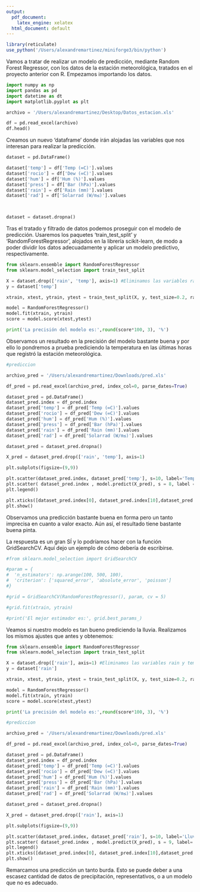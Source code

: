 ```yaml
---
output:
  pdf_document: 
    latex_engine: xelatex
  html_document: default
---
```



```r
library(reticulate)
use_python('/Users/alexandremartinez/miniforge3/bin/python')
```




\section{Machine Learning con Python}

\subsection{Random Forest Regressor}


Vamos a tratar de realizar un modelo de predicción, mediante Random Forest Regressor, con los datos de la estación meteorológica, tratados en el proyecto anterior con R. Empezamos importando los datos.

\medskip


```python
import numpy as np
import pandas as pd
import datetime as dt
import matplotlib.pyplot as plt

archivo = '/Users/alexandremartinez/Desktop/Datos_estacion.xls'

df = pd.read_excel(archivo)
df.head()
```
\smallskip

Creamos un nuevo 'dataframe' donde irán alojadas las variables que nos interesan para realizar la predicción.

\medskip

```python
dataset = pd.DataFrame()

dataset['temp'] = df['Temp (∞C)'].values
dataset['rocio'] = df['Dew (∞C)'].values
dataset['hum'] = df['Hum (%)'].values
dataset['press'] = df['Bar (hPa)'].values
dataset['rain'] = df['Rain (mm)'].values
dataset['rad'] = df['Solarrad (W/m≤)'].values


      
dataset = dataset.dropna()


```


Tras el tratado y filtrado de datos podemos proseguir con el modelo de predicción. Usaremos los paquetes 'train_test_split' y 'RandomForestRegressor', alojados en la librería scikit-learn, de modo a poder dividir los datos adecuadamente y aplicar un modelo predictivo, respectivamente. 

\medskip


```python

from sklearn.ensemble import RandomForestRegressor
from sklearn.model_selection import train_test_split

X = dataset.drop(['rain', 'temp'], axis=1) #Eliminamos las variables rain y temp
y = dataset['temp']

xtrain, xtest, ytrain, ytest = train_test_split(X, y, test_size=0.2, random_state=42)

model = RandomForestRegressor()
model.fit(xtrain, ytrain)
score = model.score(xtest,ytest)

print('La precisión del modelo es:',round(score*100, 3), '%')

```

Observamos un resultado en la precisión del modelo bastante buena y por ello lo pondremos a prueba prediciendo la temperatura en las últimas horas que registró la estación meteorológica.  

\medskip

```python
#prediccion

archivo_pred = '/Users/alexandremartinez/Downloads/pred.xls'

df_pred = pd.read_excel(archivo_pred, index_col=0, parse_dates=True)

dataset_pred = pd.DataFrame()
dataset_pred.index = df_pred.index
dataset_pred['temp'] = df_pred['Temp (∞C)'].values
dataset_pred['rocio'] = df_pred['Dew (∞C)'].values
dataset_pred['hum'] = df_pred['Hum (%)'].values
dataset_pred['press'] = df_pred['Bar (hPa)'].values
dataset_pred['rain'] = df_pred['Rain (mm)'].values
dataset_pred['rad'] = df_pred['Solarrad (W/m≤)'].values

dataset_pred = dataset_pred.dropna()

```


```python
X_pred = dataset_pred.drop(['rain', 'temp'], axis=1)

plt.subplots(figsize=(9,9))

plt.scatter(dataset_pred.index, dataset_pred['temp'], s=10, label='Temperatura Real')
plt.scatter( dataset_pred.index , model.predict(X_pred), s = 8, label = 'Predicción')
plt.legend()

plt.xticks([dataset_pred.index[0], dataset_pred.index[10],dataset_pred.index[20],dataset_pred.index[30],dataset_pred.index[40],dataset_pred.index[50],dataset_pred.index[60],dataset_pred.index[70],dataset_pred.index[80],dataset_pred.index[90],dataset_pred.index[100],dataset_pred.index[110],dataset_pred.index[120], dataset_pred.index[130], dataset_pred.index[140], dataset_pred.index[150], dataset_pred.index[160], dataset_pred.index[170]],rotation=45)
plt.show()
```

Observamos una predicción bastante buena en forma pero un tanto imprecisa en cuanto a valor exacto. Aún así, el resultado tiene bastante buena pinta. 

\medskip 

\textbf{¿Podríamos mejorar el modelo?}

\medskip

La respuesta es un gran SÍ y lo podríamos hacer con la función GridSearchCV. Aquí dejo un ejemplo de cómo debería de escribirse.


```python

#from sklearn.model_selection import GridSearchCV

#param = {
#  'n_estimators': np.arange(100, 500, 100),
#  'criterion': ['squared_error', 'absolute_error', 'poisson']
#}

#grid = GridSearchCV(RandomForestRegressor(), param, cv = 5)

#grid.fit(xtrain, ytrain)

#print('El mejor estimador es:', grid.best_params_)
```

Veamos si nuestro modelo es tan bueno prediciendo la lluvia. Realizamos los mismos ajustes que antes y obtenemos:
```python

from sklearn.ensemble import RandomForestRegressor
from sklearn.model_selection import train_test_split

X = dataset.drop(['rain'], axis=1) #Eliminamos las variables rain y temp
y = dataset['rain']

xtrain, xtest, ytrain, ytest = train_test_split(X, y, test_size=0.2, random_state=42)

model = RandomForestRegressor()
model.fit(xtrain, ytrain)
score = model.score(xtest,ytest)

print('La precisión del modelo es:',round(score*100, 3), '%')


```


```python
#prediccion

archivo_pred = '/Users/alexandremartinez/Downloads/pred.xls'

df_pred = pd.read_excel(archivo_pred, index_col=0, parse_dates=True)

dataset_pred = pd.DataFrame()
dataset_pred.index = df_pred.index
dataset_pred['temp'] = df_pred['Temp (∞C)'].values
dataset_pred['rocio'] = df_pred['Dew (∞C)'].values
dataset_pred['hum'] = df_pred['Hum (%)'].values
dataset_pred['press'] = df_pred['Bar (hPa)'].values
dataset_pred['rain'] = df_pred['Rain (mm)'].values
dataset_pred['rad'] = df_pred['Solarrad (W/m≤)'].values

dataset_pred = dataset_pred.dropna()


```



```python
X_pred = dataset_pred.drop(['rain'], axis=1)

plt.subplots(figsize=(9,9))

plt.scatter(dataset_pred.index, dataset_pred['rain'], s=10, label='Lluvia real')
plt.scatter( dataset_pred.index , model.predict(X_pred), s = 9, label='Predicción')
plt.legend()
plt.xticks([dataset_pred.index[0], dataset_pred.index[10],dataset_pred.index[20],dataset_pred.index[30],dataset_pred.index[40],dataset_pred.index[50],dataset_pred.index[60],dataset_pred.index[70],dataset_pred.index[80],dataset_pred.index[90],dataset_pred.index[100],dataset_pred.index[110],dataset_pred.index[120], dataset_pred.index[130], dataset_pred.index[140], dataset_pred.index[150], dataset_pred.index[160], dataset_pred.index[170]],rotation=45)
plt.show()


```
Remarcamos una predicción un tanto burda. Esto se puede deber a una escasez cantidad de datos de precipitación, representativos, o a un modelo que no es adecuado.